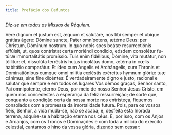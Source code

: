 ```yaml
---
title: Prefácio dos Defuntos
---
```


<em>Diz-se em todas as Missas de Réquiem.</em>

<div class="grid grid-cols-2 gap-5">
  <span class="text-justify">
    Vere dignum et justum est, æquum et salutáre, nos tibi semper et ubíque
    grátias ágere: Dómine sancte, Pater omnípotens, ætérne Deus: per Christum,
    Dóminum nostrum. In quo nobis spes beátæ resurrectiónis effúlsit, ut, quos
    contrístat certa moriéndi condício, eósdem consolétur fu-túræ immortalitátis
    promíssio. Tuis enim fidélibus, Dómine, vita mutátur, non tóllitur: et,
    dissolúta terréstris hujus incolátus domo, ætérna in cœlis habitátio
    comparátur. Et ídeo cum Angelis et Archángelis, cum Thronis et
    Dominatiónibus cumque omni milítia cœléstis exércitus hymnum glóriæ tuæ
    cánimus, sine fine dicéntes:
  </span>
  <span class="text-justify">
    É verdadeiramente digno e justo, racional e salutar que sempre e em todos os
    lugares Vos dêmos graças, Senhor santo, Pai omnipotente, eterno Deus, por
    meio de nosso Senhor Jesus Cristo, em quem nos concedestes a esperança da
    feliz ressurreição; de sorte que, conquanto a condição certa da nossa morte
    nos entristeça, fiquemos consolados com a promessa da imortalidade futura.
    Pois, para os vossos fiéis, Senhor, a vida muda-se, não se acaba; e,
    desfeita esta Inorada terrena, adquire-se a habitação eterna nos céus. E,
    por isso, com os Anjos e Arcanjos, com os Tronos e Dominações e com toda a
    milícia do exército celestial, cantamos o hino da vossa glória, dizendo sem
    cessar:
  </span>
</div>
